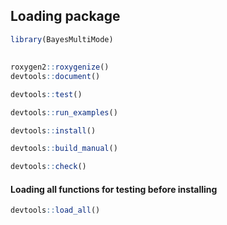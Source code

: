 ## Loading package
```r
library(BayesMultiMode)
```

## 
```r
roxygen2::roxygenize()
devtools::document()

devtools::test()

devtools::run_examples()

devtools::install()

devtools::build_manual()

devtools::check()
```

#### Loading all functions for testing before installing
```r
devtools::load_all()
```
